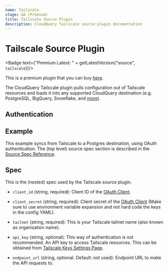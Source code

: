 ```yaml
---
name: Tailscale
stage: GA (Premium)
title: Tailscale Source Plugin
description: CloudQuery Tailscale source plugin documentation
---
```

# Tailscale Source Plugin


<Badge text={"Premium Latest: " + getLatestVersion("source", `tailscale`)}/>

This is a premium plugin that you can buy [here](/integrations/tailscale).

The CloudQuery Tailscale plugin pulls configuration out of Tailscale resources and loads it into any supported CloudQuery destination (e.g. PostgreSQL, BigQuery, Snowflake, and [more](/docs/plugins/destinations/overview)).

## Authentication

<Authentication/>

## Example

This example syncs from Tailscale to a Postgres destination, using OAuth authentication.
The (top level) source spec section is described in the [Source Spec Reference](/docs/reference/source-spec).

<Configuration/>

## Spec

This is the (nested) spec used by the Tailscale source plugin.

- `client_id` (string, required):
  Client ID of the [OAuth Client](https://tailscale.com/kb/1215/oauth-clients/).

- `client_secret` (string, required):
  Client secret of the [OAuth Client](https://tailscale.com/kb/1215/oauth-clients/) (Make sure to use environment variable
  expansion and not hard code the keys in the config YAML).

- `tailnet`  (string, required):
  This is your Tailscale tailnet name (also known as organization name).

- `api_key` (string, optional):
  This way of authentication is not recommended. An API key to access Tailscale resources.
  This can be obtained from [Tailscale Keys Settings Page](https://login.tailscale.com/admin/settings/keys).

- `endpoint_url` (string, optional. Default: not used):
  Endpoint URL to make the API requests to.
